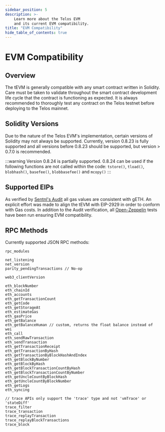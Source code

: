 ```yaml
---
sidebar_position: 5
description: >-
    Learn more about the Telos EVM
    and its current EVM compatibility.
title: "EVM Compatibility"
hide_table_of_contents: true
---
```


# EVM Compatibility

## Overview

The tEVM is generally compatible with any smart contract written in Solidity. Care must be taken to validate throughout the smart contract development life cycle that the contract is functioning as expected. It is always recommended to thoroughly test any contract on the Telos testnet before deploying to the Telos mainnet.

## Solidity Versions

Due to the nature of the Telos EVM's implementation, certain versions of Solidity may not always be supported. Currently, version 0.8.23 is fully supported and all versions before 0.8.23 should be supported, but version > 0.7.0 is recommended.

:::warning
Version 0.8.24 is partially supported. 0.8.24 can be used if the following functions are not called within the code: `tstore()`, `tload()`, `blobhash()`, `basefee()`, `blobbasefee()` and `mcopy()`
:::

## Supported EIPs

As verified by [Sentnl's Audit](https://s3.eu-central-1.wasabisys.com/audit-certificates/Smart%20Contract%20Audit%20Certificate%20-%20Telos%20EVM.pdf) all gas values are consistent with gETH. An explicit effort was made to align the tEVM with EIP-2929 in order to conform with Gas costs. In addition to the Audit verification, all [Open-Zeppelin](https://github.com/OpenZeppelin/openzeppelin-contracts) tests have been run ensuring EVM compatibility.

## RPC Methods

Currently supported JSON RPC methods:

```
rpc_modules

net_listening
net_version
parity_pendingTransactions // No-op

web3_clientVersion

eth_blockNumber
eth_chainId
eth_accounts
eth_getTransactionCount
eth_getCode
eth_getStorageAt
eth_estimateGas
eth_gasPrice
eth_getBalance
eth_getBalanceHuman // custom, returns the float balance instead of wei
eth_call
eth_sendRawTransaction
eth_sendTransaction
eth_getTransactionReceipt
eth_getTransactionByHash
eth_getTransactionByBlockHashAndIndex
eth_getBlockByNumber
eth_getBlockByHash
eth_getBlockTransactionCountByHash
eth_getBlockTransactionCountByNumber
eth_getUncleCountByBlockHash
eth_getUncleCountByBlockNumber
eth_getLogs
eth_syncing

// trace APIs only support the 'trace' type and not 'vmTrace' or 'stateDiff'
trace_filter
trace_transaction
trace_replayTransaction
trace_replayBlockTransactions
trace_block
```
